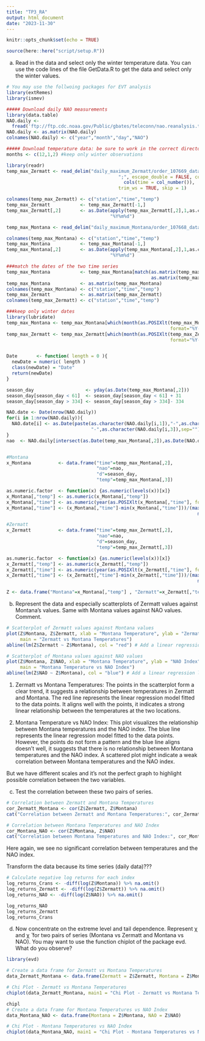 ```yaml
---
title: "TP3_RA"
output: html_document
date: "2023-11-30"
---
```


```r
knitr::opts_chunk$set(echo = TRUE)
```

```r
source(here::here("script/setup.R"))
```

(a) Read in the data and select only the winter temperature data. You can use the code lines of the file GetData.R to get the data and select only the winter values.
```r
# You may use the follwoing packages for EVT analysis
library(extRemes)
library(ismev)

##### Download daily NAO measurements
library(data.table)
NAO.daily <- 
  fread('ftp://ftp.cdc.noaa.gov/Public/gbates/teleconn/nao.reanalysis.t10trunc.1948-present.txt')
NAO.daily <- as.matrix(NAO.daily)
colnames(NAO.daily) <- c("year","month","day","NAO")

##### Download temperature data: be sure to work in the correct directory
months <- c(12,1,2) #keep only winter observations

library(readr)
temp_max_Zermatt <- read_delim("daily_maximum_Zermatt/order_107669_data.txt", 
                                         ";", escape_double = FALSE, col_types = 
                                           cols(time = col_number()), 
                                         trim_ws = TRUE, skip = 1)

colnames(temp_max_Zermatt) <- c("station","time","temp")
temp_max_Zermatt           <- temp_max_Zermatt[-1,]
temp_max_Zermatt[,2]       <- as.Date(apply(temp_max_Zermatt[,2],1,as.character),
                                      "%Y%m%d")

temp_max_Montana <- read_delim("daily_maximum_Montana/order_107668_data.txt", ";", escape_double = FALSE, col_types = cols(time = col_number()), trim_ws = TRUE, skip = 1)

colnames(temp_max_Montana) <- c("station","time","temp")
temp_max_Montana           <- temp_max_Montana[-1,]
temp_max_Montana[,2]       <- as.Date(apply(temp_max_Montana[,2],1,as.character),
                                      "%Y%m%d")

###match the dates of the two time series
temp_max_Montana           <- temp_max_Montana[match(as.matrix(temp_max_Zermatt[,2]),
                                                     as.matrix(temp_max_Montana[,2])),]
temp_max_Montana           <- as.matrix(temp_max_Montana)
colnames(temp_max_Montana) <- c("station","time","temp")
temp_max_Zermatt           <- as.matrix(temp_max_Zermatt)
colnames(temp_max_Zermatt) <- c("station","time","temp")

###keep only winter dates
library(lubridate)
temp_max_Montana <- temp_max_Montana[which(month(as.POSIXlt(temp_max_Montana[,"time"], 
                                                            format="%Y-%m-%d")) %in% months),]
temp_max_Zermatt <- temp_max_Zermatt[which(month(as.POSIXlt(temp_max_Zermatt[,"time"], 
                                                            format="%Y-%m-%d")) %in% months),]


Date       <- function( length = 0 ){
  newDate = numeric( length )
  class(newDate) = "Date"
  return(newDate)
}

season_day                   <- yday(as.Date(temp_max_Montana[,2]))
season_day[season_day < 61]  <- season_day[season_day < 61] + 31
season_day[season_day > 334] <- season_day[season_day > 334]- 334

NAO.date <- Date(nrow(NAO.daily))
for(i in 1:nrow(NAO.daily)){
  NAO.date[i] <- as.Date(paste(as.character(NAO.daily[i,1]),"-",as.character(NAO.daily[i,2]),
                               "-",as.character(NAO.daily[i,3]),sep=""),format="%Y-%m-%d")
}
nao  <- NAO.daily[intersect(as.Date(temp_max_Montana[,2]),as.Date(NAO.date)),4]


#Montana
x_Montana          <- data.frame("time"=temp_max_Montana[,2],
                                 "nao"=nao,
                                 "d"=season_day,
                                 "temp"=temp_max_Montana[,3])

as.numeric.factor  <- function(x) {as.numeric(levels(x))[x]}
x_Montana[,"temp"] <- as.numeric(x_Montana[,"temp"])
x_Montana[,"time"] <- as.numeric(year(as.POSIXlt(x_Montana[,"time"], format="%Y-%m-%d")))
x_Montana[,"time"] <- (x_Montana[,"time"]-min(x_Montana[,"time"]))/(max(x_Montana[,"time"])-
                                                                      min(x_Montana[,"time"]))

#Zermatt
x_Zermatt          <- data.frame("time"=temp_max_Zermatt[,2],
                                 "nao"=nao,
                                 "d"=season_day,
                                 "temp"=temp_max_Zermatt[,3])

as.numeric.factor  <- function(x) {as.numeric(levels(x))[x]}
x_Zermatt[,"temp"] <- as.numeric(x_Zermatt[,"temp"])
x_Zermatt[,"time"] <- as.numeric(year(as.POSIXlt(x_Zermatt[,"time"], format="%Y-%m-%d")))
x_Zermatt[,"time"] <- (x_Zermatt[,"time"]-min(x_Zermatt[,"time"]))/(max(x_Zermatt[,"time"])-
                                                                      min(x_Zermatt[,"time"]))

Z <- data.frame("Montana"=x_Montana[,"temp"] , "Zermatt"=x_Zermatt[,"temp"], "NAO"=x_Zermatt[,"nao"])
```


(b) Represent the data and especially scatterplots of Zermatt values against Montana’s values. Same with Montana values against NAO values. Comment.

```r
# Scatterplot of Zermatt values against Montana values
plot(Z$Montana, Z$Zermatt, xlab = "Montana Temperature", ylab = "Zermatt Temperature", 
     main = "Zermatt vs Montana Temperatures")
abline(lm(Z$Zermatt ~ Z$Montana), col = "red") # Add a linear regression line

# Scatterplot of Montana values against NAO values
plot(Z$Montana, Z$NAO, xlab = "Montana Temperature", ylab = "NAO Index", 
     main = "Montana Temperature vs NAO Index")
abline(lm(Z$NAO ~ Z$Montana), col = "blue") # Add a linear regression line

```
1) Zermatt vs Montana Temperatures:
The points in the scatterplot form a clear trend, it suggests a relationship between temperatures in Zermatt and Montana. The red line represents the linear regression model fitted to the data points. It aligns well with the points, it indicates a strong linear relationship between the temperatures at the two locations.

2) Montana Temperature vs NAO Index:
This plot visualizes the relationship between Montana temperatures and the NAO index. The blue line represents the linear regression model fitted to the data points. However, the points do not form a pattern and the blue line aligns doesn't well, it suggests that there is no relationship between Montana temperatures and the NAO index. A scattered plot might indicate a weak correlation between Montana temperatures and the NAO index.

But we have different scales and it's not the perfect graph to highlight possible correlation between the two variables.

(c) Test the correlation between these two pairs of series.

```r
# Correlation between Zermatt and Montana Temperatures
cor_Zermatt_Montana <- cor(Z$Zermatt, Z$Montana)
cat("Correlation between Zermatt and Montana Temperatures:", cor_Zermatt_Montana, "\n")

# Correlation between Montana Temperatures and NAO Index
cor_Montana_NAO <- cor(Z$Montana, Z$NAO)
cat("Correlation between Montana Temperatures and NAO Index:", cor_Montana_NAO, "\n")

```

Here again, we see no significant correlation between temperatures and the NAO index.


Transform the data because its time series (daily data)???
```r

# Calculate negative log returns for each index
log_returns_Crans <- -diff(log(Z$Montana)) %>% na.omit()
log_returns_Zermatt <- -diff(log(Z$Zermatt)) %>% na.omit()
log_returns_NAO <- -diff(log(Z$NAO)) %>% na.omit()

log_returns_NAO
log_returns_Zermatt
log_returns_Crans

```


(d) Now concentrate on the extreme level and tail dependence. Represent χ and χ ̄ for two pairs of series (Montana vs Zermatt and Montana vs NAO). You may want to use the function chiplot of the package evd. What do you observe?

```r

library(evd)

# Create a data frame for Zermatt vs Montana Temperatures
data_Zermatt_Montana <- data.frame(Zermatt = Z$Zermatt, Montana = Z$Montana)

# Chi Plot - Zermatt vs Montana Temperatures
chiplot(data_Zermatt_Montana, main1 = "Chi Plot - Zermatt vs Montana Temperatures")

chipl
# Create a data frame for Montana Temperatures vs NAO Index
data_Montana_NAO <- data.frame(Montana = Z$Montana, NAO = Z$NAO)

# Chi Plot - Montana Temperatures vs NAO Index
chiplot(data_Montana_NAO, main1 = "Chi Plot - Montana Temperatures vs NAO Index")

```



